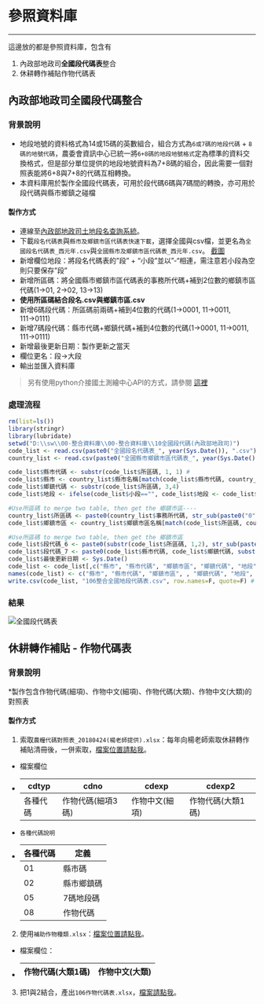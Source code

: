 # 參照資料庫
***

這邊放的都是參照資料庫，包含有

1. 內政部地政司**全國段代碼表**整合
2. 休耕轉作補貼作物代碼表

## 內政部地政司**全國段代碼**整合

### 背景說明{-}
* 地段地號的資料格式為14或15碼的英數組合，組合方式為`6或7碼的地段代碼` + `8碼的地號代碼 `，農委會資訊中心已統一將`6+8碼的地段地號格式`定為標準的資料交換格式，但是部分單位提供的地段地號資料為7+8碼的組合，因此需要一個對照表能將6+8與7+8的代碼互相轉換。
* 本資料庫用於製作全國段代碼表，可用於段代碼6碼與7碼間的轉換，亦可用於段代碼與縣市鄉鎮之碰檔

#### 製作方式 {-}
* 連線至[內政部地政司土地段名查詢系統](https://www.land.moi.gov.tw/ngis/chhtml/query1.asp)。
* 下載`段名代碼表`與`縣市及鄉鎮市區代碼表快速下載`，選擇全國與csv檔，並更名為`全國段名代碼表_西元年.csv`與`全國縣市及鄉鎮市區代碼表_西元年.csv`。
[截圖](https://trello-attachments.s3.amazonaws.com/5a0117d243de779b5875b2b7/5a093a56592649e22f6bebda/8e5e0745a03470f1596307288f47133a/%E6%95%99%E5%AD%B81.png)
* 新增欄位地段：將段名代碼表的"段" + "小段"並以"-"相連，需注意若小段為空則只要保存"段"
* 新增所區碼：將全國縣市鄉鎮市區代碼表的事務所代碼+補到2位數的鄉鎮市區代碼(1→01, 2→02, 13→13)
* **使用所區碼結合段名.csv與鄉鎮市區.csv**
* 新增6碼段代碼：所區碼前兩碼+補到4位數的代碼(1→0001, 11→0011, 111→0111)
* 新增7碼段代碼：縣市代碼+鄉鎮代碼+補到4位數的代碼(1→0001, 11→0011, 111→0111)
* 新增最後更新日期：製作更新之當天
* 欄位更名：段→大段
* 輸出並匯入資料庫

> 另有使用python介接國土測繪中心API的方式，請參閱 [這裡](https://github.com/travishen/sectw)

### 處理流程 {-}
```r
rm(list=ls())
library(stringr)
library(lubridate)
setwd("D:\\sw\\00-整合資料庫\\00-整合資料庫\\10全國段代碼(內政部地政司)")
code_list <- read.csv(paste0("全國段名代碼表_", year(Sys.Date()), ".csv"), header=T, stringsAsFactors=F)
country_list <- read.csv(paste0("全國縣市鄉鎮市區代碼表_", year(Sys.Date()), ".csv"), header=T, stringsAsFactors=F)

code_list$縣市代碼 <- substr(code_list$所區碼, 1, 1) # 
code_list$縣市 <- country_list$縣市名稱[match(code_list$縣市代碼, country_list$縣市代碼)]
code_list$鄉鎮代碼 <- substr(code_list$所區碼, 3,4)
code_list$地段 <- ifelse(code_list$小段=="", code_list$地段 <- code_list$段, code_list$地段 <- paste(code_list$段, code_list$小段, sep="-"))

#Use所區碼 to merge two table, then get the 鄉鎮市區----
country_list$所區碼 <- paste0(country_list$事務所代碼, str_sub(paste0("0", country_list$鄉鎮市區代碼), -2, -1))
code_list$鄉鎮市區 <- country_list$鄉鎮市區名稱[match(code_list$所區碼, country_list$所區碼)]

#Use所區碼 to merge two table, then get the 鄉鎮市區
code_list$段代碼_6 <- paste0(substr(code_list$所區碼, 1,2), str_sub(paste0("000", code_list$代碼), -4, -1))
code_list$段代碼_7 <- paste0(code_list$縣市代碼, code_list$鄉鎮代碼, substr(code_list$段代碼_6, 3, 6))
code_list$最後更新日期 <- Sys.Date()
code_list <- code_list[,c("縣市", "縣市代碼", "鄉鎮市區", "鄉鎮代碼", "地段", "段", "小段", "代碼", "所區碼", "段代碼_6", "段代碼_7", "備註", "最後更新日期")] #rearrange column
names(code_list) <- c("縣市", "縣市代碼", "鄉鎮市區", , "鄉鎮代碼", "地段", "大段", "小段", "代碼", "所區碼", "段代碼6碼", "段代碼7碼", "備註", "最後更新日期")
write.csv(code_list, "106整合全國地段代碼表.csv", row.names=F, quote=F) # output to [ReferenceDB].[dbo].[106_landCode]
```

### 結果 {-}

![](https://trello-attachments.s3.amazonaws.com/5a0117d243de779b5875b2b7/5a093a56592649e22f6bebda/b7e748c98dd30f4504712d2227244494/test.png "全國段代碼表")

## 休耕轉作補貼 - 作物代碼表

### 背景說明 {-}
*製作包含作物代碼(細項)、作物中文(細項)、作物代碼(大類)、作物中文(大類)的對照表


#### 製作方式{-}

1. 索取`農糧代碼對照表_20180424(楊老師提供).xlsx`：每年向楊老師索取休耕轉作補貼清冊後，一併索取，[檔案位置請點我](Z:\03-調查統計科\001_農業統計整合資料庫\001_農業統計整合資料庫\01--休耕、耕鋤、災害\原始資料\清冊檔)。

* 檔案欄位
*
cdtyp    | cdno              | cdexp          | cdexp2         
-------- |-------------------|----------------|----------------
各種代碼 | 作物代碼(細項3碼) | 作物中文(細項) | 作物代碼(大類1碼)  

* `各種代碼說明`
* 
各種代碼 | 定義
---------|-------
01       | 縣市碼
02       | 縣市鄉鎮碼
05       | 7碼地段碼
08       | 作物代碼


2. 使用`補助作物種類.xlsx`：[檔案位置請點我](Z:\03-調查統計科\001_農業統計整合資料庫\001_農業統計整合資料庫\01--休耕、耕鋤、災害\原始資料\清冊檔\補助作物種類.xlsx)。

* 檔案欄位：

*
作物代碼(大類1碼) | 作物中文(大類)
------------------| ------------

3. 把1與2結合，產出`106作物代碼表.xlsx`，[檔案請點我](Z:\03-調查統計科\001_農業統計整合資料庫\001_農業統計整合資料庫\01--休耕、耕鋤、災害\原始資料\清冊檔\106作物代碼表.xlsx)。
